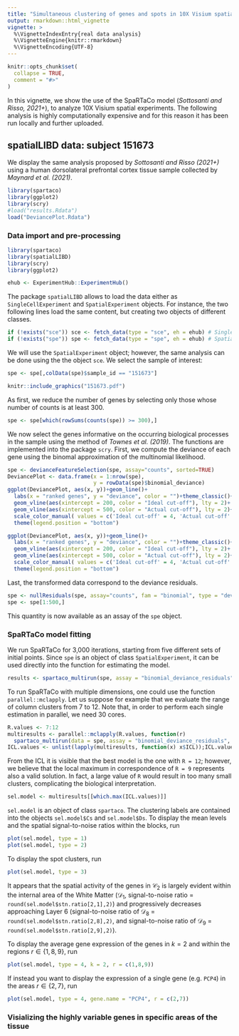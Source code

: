 ```yaml
---
title: "Simultaneous clustering of genes and spots in 10X Visium spatial experiments using SpaRTaCo"
output: rmarkdown::html_vignette
vignette: >
  %\VignetteIndexEntry{real data analysis}
  %\VignetteEngine{knitr::rmarkdown}
  %\VignetteEncoding{UTF-8}
---
```


```r
knitr::opts_chunk$set(
  collapse = TRUE,
  comment = "#>"
)
```

In this vignette, we show the use of the SpaRTaCo model (*Sottosanti and Risso, 2021+*), to analyze 10X Visium spatial experiments. The following analysis is highly computationally expensive and for this reason it has been run locally and further uploaded.

## spatialLIBD data: subject 151673

We display the same analysis proposed by *Sottosanti and Risso (2021+)* using a human dorsolateral prefrontal cortex tissue sample collected by *Maynard et al. (2021)*.

```r
library(spartaco)
library(ggplot2)
library(scry)
#load("results.Rdata")
load("DeviancePlot.Rdata")
```


### Data import and pre-processing

```r
library(spartaco)
library(spatialLIBD)
library(scry)
library(ggplot2)

ehub <- ExperimentHub::ExperimentHub()
```

The package `spatialLIBD` allows to load the data either as `SingleCellExperiment` and `SpatialExperiment` objects. For instance, the two following lines load the same content, but creating two objects of different classes.

```r
if (!exists("sce")) sce <- fetch_data(type = "sce", eh = ehub) # SingleCellExperiment
if (!exists("spe")) spe <- fetch_data(type = "spe", eh = ehub) # SpatialExperiment
```

We will use the `SpatialExperiment` object; however, the same analysis can be done using the the object `sce`. We select the sample of interest:

```r
spe <- spe[,colData(spe)$sample_id == "151673"]
```

```r
knitr::include_graphics("151673.pdf")
```

As first, we reduce the number of genes by selecting only those whose number of counts is at least 300.

```r
spe <- spe[which(rowSums(counts(spe)) >= 300),]
```

We now select the genes informative on the occurring biological processes in the sample using the method of *Townes et al. (2019)*. The functions are implemented into the package `scry`. First, we compute the deviance of each gene using the binomal approximation of the multinomial likelihood.

```r
spe <- devianceFeatureSelection(spe, assay="counts", sorted=TRUE)
DeviancePlot <- data.frame(x = 1:nrow(spe),
                           y = rowData(spe)$binomial_deviance)
ggplot(DeviancePlot, aes(x, y))+geom_line()+
  labs(x = "ranked genes", y = "deviance", color = "")+theme_classic()+
  geom_vline(aes(xintercept = 200, color = "Ideal cut-off"), lty = 2)+
  geom_vline(aes(xintercept = 500, color = "Actual cut-off"), lty = 2)+
  scale_color_manual( values = c('Ideal cut-off' = 4, 'Actual cut-off' = 2))+
  theme(legend.position = "bottom")
```

```r
ggplot(DeviancePlot, aes(x, y))+geom_line()+
  labs(x = "ranked genes", y = "deviance", color = "")+theme_classic()+
  geom_vline(aes(xintercept = 200, color = "Ideal cut-off"), lty = 2)+
  geom_vline(aes(xintercept = 500, color = "Actual cut-off"), lty = 2)+
  scale_color_manual( values = c('Ideal cut-off' = 4, 'Actual cut-off' = 2))+
  theme(legend.position = "bottom")
```

Last, the transformed data correspond to the deviance residuals.

```r
spe <- nullResiduals(spe, assay="counts", fam = "binomial", type = "deviance")
spe <- spe[1:500,]
```

This quantity is now available as an assay of the `spe` object.

### SpaRTaCo model fitting

We run SpaRTaCo for 3,000 iterations, starting from five different sets of initial points. Since `spe` is an object of class `SpatialExperiment`, it can be used directly into the function for estimating the model.

```r
results <- spartaco_multirun(spe, assay = "binomial_deviance_residuals", K = 2, R = 9, nstart = 5, max.iter = 3000, mc.cores = 5)
```

To run SpaRTaCo with multiple dimensions, one could use the function `parallel::mclapply`. Let us suppose for example that we evaluate the range of column clusters from 7 to 12. Note that, in order to perform each single estimation in parallel, we need 30 cores.

```r
R.values <- 7:12
multiresults <- parallel::mclapply(R.values, function(r)
  spartaco_multirun(data = spe, assay = "binomial_deviance_residuals", K = 2, R = r, nstart = 5, max.iter = 3000, mc.cores = 5), mc.cores = length(R.values))
ICL.values <- unlist(lapply(multiresults, function(x) x$ICL));ICL.values
```

From the ICL it is visible that the best model is the one with `R = 12`; however, we believe that the local maximum in correspondence of
`R = 9` represents also a valid solution. In fact, a large value of `R` would result in too many small clusters, complicating the biological interpretation.

```r
sel.model <- multiresults[[which.max(ICL.values)]]
```

`sel.model` is an object of class `spartaco`. The clustering labels are contained into the objects `sel.model$Cs` and `sel.model$Ds`. To display the mean levels and the spatial signal-to-noise ratios within the blocks, run


```r
plot(sel.model, type = 1)
plot(sel.model, type = 2)
```

To display the spot clusters, run

```r
plot(sel.model, type = 3)
```

It appears that the spatial activity of the genes in $\mathcal{C}_2$ is largely evident within
the internal area of the White Matter ($\mathcal{D}_1$, signal-to-noise ratio = ` round(sel.model$stn.ratio[2,1],2)`) and progressively decreases approaching Layer
6 (signal-to-noise ratio of $\mathcal{D}_8$ = ` round(sel.model$stn.ratio[2,8],2)`, and signal-to-noise ratio of $\mathcal{D}_9$ = ` round(sel.model$stn.ratio[2,9],2)`).

To display the average gene expression of the genes in $k = 2$ and within the regions $r \in \{1,8,9 \}$, run

```r
plot(sel.model, type = 4, k = 2, r = c(1,8,9))
```

If instead you want to display the expression of a single gene (e.g. `PCP4`) in the areas $r\in\{2,7\}$, run

```r
plot(sel.model, type = 4, gene.name = "PCP4", r = c(2,7))
```

### Visializing the highly variable genes in specific areas of the tissue




